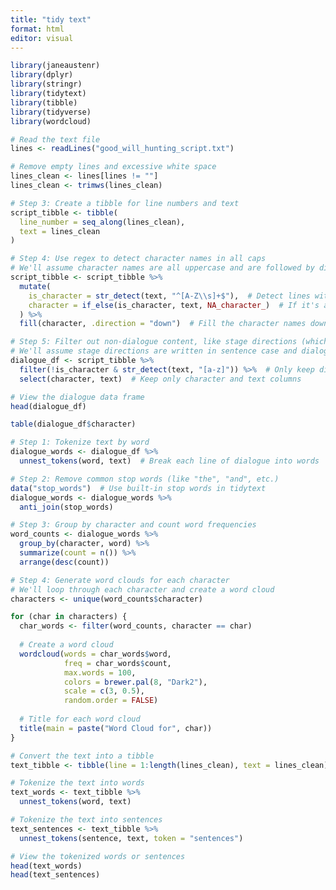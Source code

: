 ```yaml
---
title: "tidy text"
format: html
editor: visual
---
```


```r
library(janeaustenr)
library(dplyr)
library(stringr)
library(tidytext)
library(tibble)
library(tidyverse)
library(wordcloud)
```

```r
# Read the text file
lines <- readLines("good_will_hunting_script.txt")

```

```r
# Remove empty lines and excessive white space
lines_clean <- lines[lines != ""]
lines_clean <- trimws(lines_clean)

```

```r
# Step 3: Create a tibble for line numbers and text
script_tibble <- tibble(
  line_number = seq_along(lines_clean),
  text = lines_clean
)

# Step 4: Use regex to detect character names in all caps
# We'll assume character names are all uppercase and are followed by dialogue
script_tibble <- script_tibble %>%
  mutate(
    is_character = str_detect(text, "^[A-Z\\s]+$"),  # Detect lines with uppercase letters
    character = if_else(is_character, text, NA_character_)  # If it's a character line, keep the name
  ) %>%
  fill(character, .direction = "down")  # Fill the character names downwards for the dialogue lines

# Step 5: Filter out non-dialogue content, like stage directions (which aren't associated with a character)
# We'll assume stage directions are written in sentence case and dialogue is in lowercase, so we can filter by that
dialogue_df <- script_tibble %>%
  filter(!is_character & str_detect(text, "[a-z]")) %>%  # Only keep dialogue lines (text containing lowercase)
  select(character, text)  # Keep only character and text columns

# View the dialogue data frame
head(dialogue_df)
```

```r
table(dialogue_df$character)
```

```r
# Step 1: Tokenize text by word
dialogue_words <- dialogue_df %>%
  unnest_tokens(word, text)  # Break each line of dialogue into words

# Step 2: Remove common stop words (like "the", "and", etc.)
data("stop_words")  # Use built-in stop words in tidytext
dialogue_words <- dialogue_words %>%
  anti_join(stop_words)

# Step 3: Group by character and count word frequencies
word_counts <- dialogue_words %>%
  group_by(character, word) %>%
  summarize(count = n()) %>%
  arrange(desc(count))

# Step 4: Generate word clouds for each character
# We'll loop through each character and create a word cloud
characters <- unique(word_counts$character)

for (char in characters) {
  char_words <- filter(word_counts, character == char)
  
  # Create a word cloud
  wordcloud(words = char_words$word, 
            freq = char_words$count, 
            max.words = 100, 
            colors = brewer.pal(8, "Dark2"), 
            scale = c(3, 0.5), 
            random.order = FALSE)
  
  # Title for each word cloud
  title(main = paste("Word Cloud for", char))
}
```

```r
# Convert the text into a tibble
text_tibble <- tibble(line = 1:length(lines_clean), text = lines_clean)

```

```r

# Tokenize the text into words
text_words <- text_tibble %>%
  unnest_tokens(word, text)

```

```r
# Tokenize the text into sentences
text_sentences <- text_tibble %>%
  unnest_tokens(sentence, text, token = "sentences")

```

```r
# View the tokenized words or sentences
head(text_words)
head(text_sentences)

```
